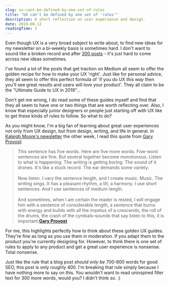 ```yaml
---
slug: ux-cant-be-defined-by-one-set-of-rules
title: "UX can't be defined by one set of 'rules'"
description: A short reflection on user experience and design.
date: 2019-08-12
readingTime: 3
---
```


Even though UX is a very broad subject to write about, to find new ideas for my newsletter on a bi-weekly basis is sometimes hard. I don't want to sound like a broken record and after <a href="/5years/">300 posts</a> - it's just hard to come across new ideas sometimes.

I've found a lot of the posts that get traction on Medium all seem to offer the golden recipe for how to make your UX 'right'. Just like for personal advice, they all seem to offer this perfect formula of 'if you do UX *this way* then you'll see great results and users will love your product'. They all claim to be the "Ultimate Guide to UX in 2019"...

Don't get me wrong, I do read some of these guides myself and find that they all seem to have one or two things that are worth reflecting over. Also, I know that especially junior designers or people just starting off with UX like to get these kinds of rules to follow. So what to do?

As you might know, I'm a big fan of learning about great user experiences not only from UX design, but from design, writing, and life in general. In <a href="https://www.kaleighmoore.com/newsletter">Kaleigh Moore's newsletter</a> the other week, I read this quote from <a href="https://kaleighmoore.us11.list-manage.com/track/click?u=7bdb50a2eb0d5b0a501cd1bf4&id=b90f875431&e=149ade9816">Gary Provost</a>:

>This sentence has five words. Here are five more words. Five-word sentences are fine. But several together become monotonous. Listen to what is happening. The writing is getting boring. The sound of it drones. It's like a stuck record. The ear demands some variety.
<br /><br />
Now listen. I vary the sentence length, and I create music. Music. The writing sings. It has a pleasant rhythm, a lilt, a harmony. I use short sentences. And I use sentences of medium length.
<br /><br />
And sometimes, when I am certain the reader is rested, I will engage him with a sentence of considerable length, a sentence that burns with energy and builds with all the impetus of a crescendo, the roll of the drums, the crash of the cymbals–sounds that say listen to this, it is important.**<a href="https://kaleighmoore.us11.list-manage.com/track/click?u=7bdb50a2eb0d5b0a501cd1bf4&id=b90f875431&e=149ade9816">Gary Provost</a>**

For me, this highlights perfectly how to think about these golden UX guides. They're fine as long as you use them in moderation. If you adapt them to the product you're currently designing for. However, to think there is one set of rules to apply to any product and get a great user experience is nonsense. Total nonsense.  

Just like the rule that a blog post *should only be* 700-800 words for good SEO, this post is only roughly 400. I'm breaking that rule simply because I have nothing more to say on this. You wouldn't want to read uninspired filler text for 300 more words, would you? I didn't think so. :)